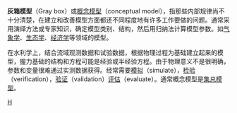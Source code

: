 '''灰箱模型'''（Gray box）或[[概念模型|概念模型]]（conceptual model），指那些内部规律尚不十分清楚，在建立和改善模型方面都还不同程度地有许多工作要做的问题。通常采用演绎方法或专家知识，确定模型类别、结构，然后用归纳法计算模型参数。如[[气象学|气象学]]、[[生态学|生态学]]、[[经济学|经济学]]等领域的模型。

在水利学上，结合流域观测数据和试验数据，根据物理过程为基础建立起来的模型，握力基础的结构和方程可能是经验或半经验方程。由于物理意义不是很明确，参数和变量很难通过实测数据获得。经常需要[[模拟|模拟]]（simulate），[[检验|检验]]（verification），[[验证|验证]]（validation）[[评估|评估]]（evaluate）。通常概念模型是[[集总模型|集总模型]]。

{{mathstub}}

[[Category:科学建模|H]]